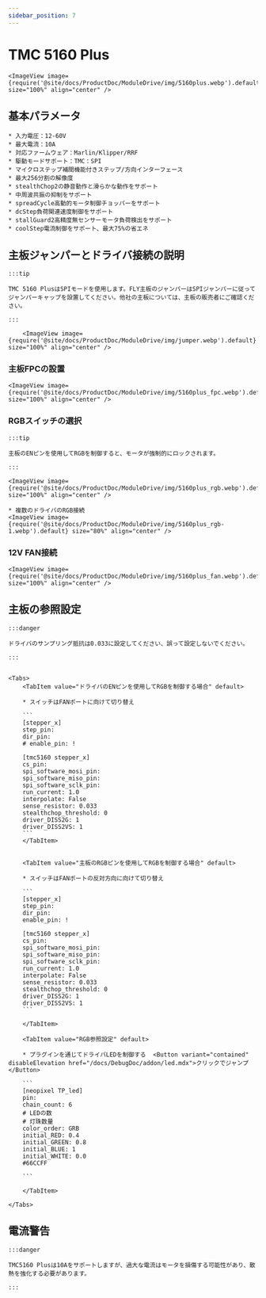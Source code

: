 ```yaml
---
sidebar_position: 7
---
```








# TMC 5160 Plus

    <ImageView image={require('@site/docs/ProductDoc/ModuleDrive/img/5160plus.webp').default} size="100%" align="center" />

## 基本パラメータ

    * 入力電圧：12-60V
    * 最大電流：10A
    * 対応ファームウェア：Marlin/Klipper/RRF
    * 駆動モードサポート：TMC：SPI
    * マイクロステップ補間機能付きステップ/方向インターフェース
    * 最大256分割の解像度
    * stealthChop2の静音動作と滑らかな動作をサポート
    * 中周波共振の抑制をサポート
    * spreadCycle高動的モータ制御チョッパーをサポート
    * dcStep負荷関連速度制御をサポート
    * stallGuard2高精度無センサーモータ負荷検出をサポート
    * coolStep電流制御をサポート、最大75%の省エネ

## 主板ジャンパーとドライバ接続の説明

    :::tip

    TMC 5160 PlusはSPIモードを使用します。FLY主板のジャンパーはSPIジャンパーに従ってジャンパーキャップを設置してください。他社の主板については、主板の販売者にご確認ください。

    :::

        <ImageView image={require('@site/docs/ProductDoc/ModuleDrive/img/jumper.webp').default} size="100%" align="center" />

### 主板FPCの設置

    <ImageView image={require('@site/docs/ProductDoc/ModuleDrive/img/5160plus_fpc.webp').default} size="100%" align="center" />

### RGBスイッチの選択

    :::tip

    主板のENピンを使用してRGBを制御すると、モータが強制的にロックされます。

    :::

    <ImageView image={require('@site/docs/ProductDoc/ModuleDrive/img/5160plus_rgb.webp').default} size="100%" align="center" />
    
    * 複数のドライバのRGB接続
    <ImageView image={require('@site/docs/ProductDoc/ModuleDrive/img/5160plus_rgb-1.webp').default} size="80%" align="center" />


### 12V FAN接続

    <ImageView image={require('@site/docs/ProductDoc/ModuleDrive/img/5160plus_fan.webp').default} size="100%" align="center" />

## 主板の参照設定

    :::danger

    ドライバのサンプリング抵抗は0.033に設定してください、誤って設定しないでください。

    :::


    <Tabs>
        <TabItem value="ドライバのENピンを使用してRGBを制御する場合" default>
        
        * スイッチはFANポートに向けて切り替え

        ```
        [stepper_x]
        step_pin: 
        dir_pin: 
        # enable_pin: !

        [tmc5160 stepper_x]
        cs_pin: 
        spi_software_mosi_pin: 
        spi_software_miso_pin: 
        spi_software_sclk_pin: 
        run_current: 1.0
        interpolate: False
        sense_resistor: 0.033
        stealthchop_threshold: 0
        driver_DISS2G: 1
        driver_DISS2VS: 1
        ```
        </TabItem>


        <TabItem value="主板のRGBピンを使用してRGBを制御する場合" default>
        
        * スイッチはFANポートの反対方向に向けて切り替え

        ```
        [stepper_x]
        step_pin: 
        dir_pin: 
        enable_pin: !
        
        [tmc5160 stepper_x]
        cs_pin: 
        spi_software_mosi_pin: 
        spi_software_miso_pin: 
        spi_software_sclk_pin: 
        run_current: 1.0
        interpolate: False
        sense_resistor: 0.033
        stealthchop_threshold: 0
        driver_DISS2G: 1
        driver_DISS2VS: 1
        ```  

        </TabItem>

        <TabItem value="RGB参照設定" default>

        * プラグインを通じてドライバLEDを制御する  <Button variant="contained" disableElevation href="/docs/DebugDoc/addon/led.mdx">クリックでジャンプ</Button>

        ```
        [neopixel TP_led]
        pin: 
        chain_count: 6
        # LEDの数
        # 灯珠数量
        color_order: GRB
        initial_RED: 0.4    
        initial_GREEN: 0.8
        initial_BLUE: 1
        initial_WHITE: 0.0
        #66CCFF 

        ```  

        </TabItem>

    </Tabs>

## 電流警告

    :::danger

    TMC5160 Plusは10Aをサポートしますが、過大な電流はモータを損傷する可能性があり、散熱を強化する必要があります。

    :::